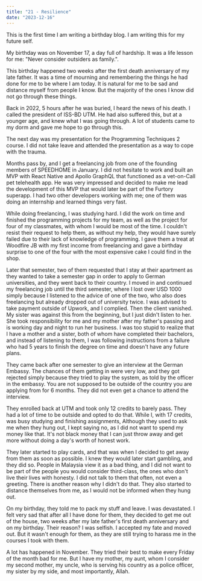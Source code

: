 ```yaml
---
title: "21 - Resilience"
date: "2023-12-16"
---
```


This is the first time I am writing a birthday blog. I am writing this for my future self.

My birthday was on November 17, a day full of hardship. It was a life lesson for me: "Never consider outsiders as family.".

This birthday happened two weeks after the first death anniversary of my late father. It was a time of mourning and remembering the things he had done for me to be where I am today. It is natural for me to be sad and distance myself from people I know. But the majority of the ones I know did not go through these things.

Back in 2022, 5 hours after he was buried, I heard the news of his death. I called the president of ISS-BD UTM. He had also suffered this, but at a younger age, and knew what I was going through. A lot of students came to my dorm and gave me hope to go through this.

The next day was my presentation for the Programming Techniques 2 course. I did not take leave and attended the presentation as a way to cope with the trauma.

Months pass by, and I get a freelancing job from one of the founding members of SPEEDHOME in January. I did not hesitate to work and built an MVP with React Native and Apollo GraphQL that functioned as a vet-on-Call pet telehealth app. He was very impressed and decided to make me lead the development of this MVP that would later be part of the Furtory superapp. I had two other developers working with me; one of them was doing an internship and learned things very fast.

While doing freelancing, I was studying hard. I did the work on time and finished the programming projects for my team, as well as the project for four of my classmates, with whom I would be most of the time. I couldn't resist their request to help them, as without my help, they would have surely failed due to their lack of knowledge of programming. I gave them a treat at Woodfire JB with my first income from freelancing and gave a birthday surprise to one of the four with the most expensive cake I could find in the shop.

Later that semester, two of them requested that I stay at their apartment as they wanted to take a semester gap in order to apply to German universities, and they went back to their country. I moved in and continued my freelancing job until the third semester, where I lost over USD 1000 simply because I listened to the advice of one of the two, who also does freelancing but already dropped out of university twice. I was advised to take payment outside of Upwork, and I complied. Then the client vanished. My sister was against this from the beginning, but I just didn't listen to her. She took responsibility for me and my mother after my father's passing and is working day and night to run her business. I was too stupid to realize that I have a mother and a sister, both of whom have completed their bachelors, and instead of listening to them, I was following instructions from a failure who had 5 years to finish the degree on time and doesn't have any future plans.

They came back after one semester to give an interview at the German Embassy. The chances of them getting in were very low, and they got rejected simply because they tried to play the system, as told by the officer in the embassy. You are not supposed to be outside of the country you are applying from for 6 months. They did not even get a chance to attend the interview.

They enrolled back at UTM and took only 12 credits to barely pass. They had a lot of time to be outside and opted to do that. While I, with 17 credits, was busy studying and finishing assignments, Although they used to ask me when they hung out, I kept saying no, as I did not want to spend my money like that. It's not black money that I can just throw away and get more without doing a day's worth of honest work.

They later started to play cards, and that was when I decided to get away from them as soon as possible. I knew they would later start gambling, and they did so. People in Malaysia view it as a bad thing, and I did not want to be part of the people you would consider third-class, the ones who don't live their lives with honesty. I did not talk to them that often, not even a greeting. There is another reason why I didn't do that. They also started to distance themselves from me, as I would not be informed when they hung out.

On my birthday, they told me to pack my stuff and leave. I was devastated. I felt very sad that after all I have done for them, they decided to get me out of the house, two weeks after my late father's first death anniversary and on my birthday. Their reason? I was selfish. I accepted my fate and moved out. But it wasn't enough for them, as they are still trying to harass me in the courses I took with them.

A lot has happened in November. They tried their best to make every Friday of the month bad for me. But I have my mother, my aunt, whom I consider my second mother, my uncle, who is serving his country as a police officer, my sister by my side, and most importantly, Allah.
